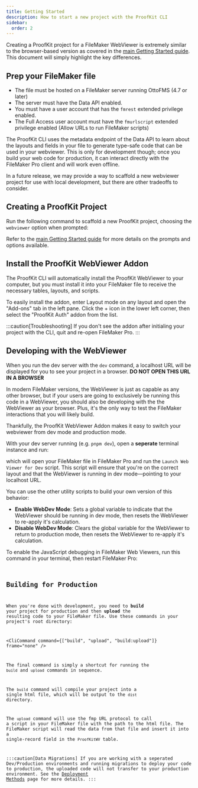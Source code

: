```yaml
---
title: Getting Started
description: How to start a new project with the ProofKit CLI
sidebar:
  order: 2
---
```



Creating a ProofKit project for a FileMaker WebViewer is extremely similar to the browser-based version as covered in the [main Getting Started guide](/guides/getting-started). This document will simply highlight the key differences.

## Prep your FileMaker file

- The file must be hosted on a FileMaker server running OttoFMS (4.7 or later)
- The server must have the Data API enabled.
- You must have a user account that has the `fmrest` extended privilege enabled.
- The Full Access user account must have the `fmurlscript` extended privilege enabled (Allow URLs to run FileMaker scripts)

<Aside type="note" title="Why does it have to be hosted?">
  The ProofKit CLI uses the metadata endpoint of the Data API to learn about the
  layouts and fields in your file to generate type-safe code that can be used in
  your webviewer. This is only for development though; once you build your web
  code for production, it can interact directly with the FileMaker Pro client
  and will work even offline.

In a future release, we may provide a way to scaffold a new webviewer project for use with local development, but there are other tradeoffs to consider.

</Aside>

## Creating a ProofKit Project

Run the following command to scaffold a new ProofKit project, choosing the `webviewer` option when prompted:

<InitCommand />

Refer to the [main Getting Started guide](/guides/getting-started) for more details on the prompts and options available.

## Install the ProofKit WebViewer Addon

The ProofKit CLI will automatically install the ProofKit WebViewer to your computer, but you must install it into your FileMaker file to receive the necessary tables, layouts, and scripts.

To easily install the addon, enter Layout mode on any layout and open the "Add-ons" tab in the left pane. Click the + icon in the lower left corner, then select the "ProofKit Auth" addon from the list.

:::caution[Troubleshooting]
If you don't see the addon after initialing your project with the CLI, quit and re-open FileMaker Pro.
:::

## Developing with the WebViewer

When you run the dev server with the `dev` command, a localhost URL will be displayed for you to see your project in a browser. **DO NOT OPEN THIS URL IN A BROWSER**

In modern FileMaker versions, the WebViewer is just as capable as any other browser, but if your users are going to exclusively be running this code in a WebViewer, you should also be developing with the the WebViewer as your browser. Plus, it's the only way to test the FileMaker interactions that you will likely build.

Thankfully, the ProofKit WebViewer Addon makes it easy to switch your webviewer from dev mode and production mode.

With your dev server running (e.g. `pnpm dev`), open a **seperate** terminal instance and run:

<CliCommand command="launch-fm" frame="none" />

which will open your FileMaker file in FileMaker Pro and run the `Launch Web Viewer for Dev` script. This script will ensure that you're on the correct layout and that the WebViewer is running in dev mode—pointing to your localhost URL.

You can use the other utility scripts to build your own version of this behavior:

- **Enable WebDev Mode**: Sets a global variable to indicate that the WebViewer should be running in dev mode, then resets the WebViewer to re-apply it's calculation.
- **Disable WebDev Mode**: Clears the global variable for the WebViewer to return to production mode, then resets the WebViewer to re-apply it's calculation.

To enable the JavaScript debugging in FileMaker Web Viewers, run this command in your terminal, then restart FileMaker Pro:

<Code
  code="defaults write com.filemaker.client.pro12 WebKitDebugDeveloperExtrasEnabled -bool YES"
  frame="none"
/>

## Building for Production

When you're done with development, you need to **build** your project for production and then **upload** the resulting code to your FileMaker file. Use these commands in your project's root directory:

<CliCommand command={["build", "upload", "build:upload"]} frame="none" />

The final command is simply a shortcut for running the `build` and `upload` commands in sequence.

The `build` command will compile your project into a single html file, which will be output to the `dist` directory.

The `upload` command will use the fmp URL protocol to call a script in your FileMaker file with the path to the html file. The FileMaker script will read the data from that file and insert it into a single-record field in the `ProofKitWV` table.

:::caution[Data Migrations]
If you are working with a seperated Dev/Production environments and running migrations to deploy your code to production, the uploaded code will not transfer to your production environment. See the [Deployment Methods](/webviewer/deployment-methods) page for more details.
:::
